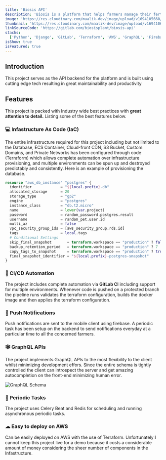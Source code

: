```yaml
---
title: 'Biosis API'
description: 'Biosis is a platform that helps farmers manage their fertilisation schedule by reminding them on the daily basis about the amount and type of fertilisers to use, the reminder also takes into consider the weather conditions via an open weather api. It is by far the project I am most proud of.'
image: 'https://res.cloudinary.com/maalik-dev/image/upload/v1694105660/378417DA-1BD0-48EC-BBC6-1607DAC1DC36_ldmwua.png'
thumbnail: 'https://res.cloudinary.com/maalik-dev/image/upload/v1694106946/Screenshot_2023-09-07_at_10.07.09_PM_kb0x3o.png'
linkSourceCode: 'https://gitlab.com/biosisplant/biosis-api'
stacks:
  ['Python', 'Django', 'GitLab', 'Terraform', 'AWS', 'GraphQL', 'Firebase']
isShow: true
isFeatured: true
---
```


## Introduction

This project serves as the API backend for the platform and is built using cutting edge tech resulting in great maintainability and productivity

## Features

This project is packed with Industry wide best practices with **great attention to detail.** Listing some of the best features below.

### 💻 Infastructure As Code (IaC)

The entire infrastructure required for this project including but not limited to the Database, ECS Container, Cloud-front CDN, S3 Bucket, Custom Domains, and Private Networks has been configured through code (Terraform) which allows complete automation over infrastructure provisioning, and multiple environments can be spun up and destroyed predictably and consistently. Here is an example of provisioning the database.

```tf
resource "aws_db_instance" "postgres" {
  identifier             = "${local.prefix}-db"
  allocated_storage      = 20
  storage_type           = "gp2"
  engine                 = "postgres"
  instance_class         = "db.t2.micro"
  name                   = lower(var.project)
  password               = random_password.postgres.result
  username               = random_pet.user.id
  multi_az               = false
  vpc_security_group_ids = [aws_security_group.rds.id]
  tags                   = local.tags
  # Conditional Settings
  skip_final_snapshot       = terraform.workspace == "production" ? false : true
  backup_retention_period   = terraform.workspace == "production" ? 7 : 0
  copy_tags_to_snapshot     = terraform.workspace == "production" ? true : false
  final_snapshot_identifier = "${local.prefix}-postgres-snapshot"
}
```

### 🤖 CI/CD Automation

The project includes complete automation via **GitLab CI** including support for multiple environments. Whenever code is pushed on a protected branch the pipeline runs validates the terraform configuration, builds the docker image and then applies the terraform configuration.

### 🔔 Push Notifications

Push notifications are sent to the mobile client using firebase. A periodic task has been setup on the backend to send notifications everyday at a particular time to all the concerned farmers.

### 🕸️ GraphQL APIs

The project implements GraphQL APIs to the most flexibility to the client whilst minimizing development effors. Since the entire schema is tightly controlled the client can introspect the server and get amazing autocompletion on the front-end minimizing human error.

![GraphQL Schema](https://res.cloudinary.com/maalik-dev/image/upload/v1694105660/87670486-58B7-45A4-A77D-8EEC6969FAA8_nxlg86.png)

### 📅 Periodic Tasks

The project uses Celery Beat and Redis for scheduling and running asynchronous periodic tasks.

### ☁ Easy to deploy on AWS

Can be easily deployed on AWS with the use of Terraform. Unfortunately I cannot keep this project live for a demo because it costs a considerable amount of money considering the sheer number of components in the Infastructure.
